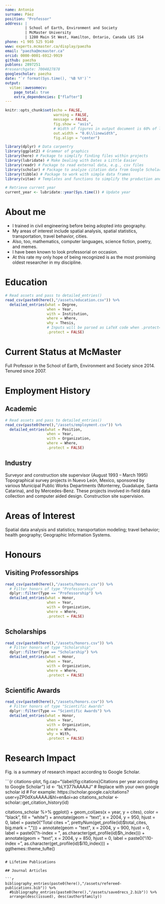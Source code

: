 ```yaml
---
name: Antonio
surname: Páez
position: "Professor"
address: |
         | School of Earth, Environment and Society
         | McMaster University
         | 1280 Main St West, Hamilton, Ontario, Canada L8S 1S4
phone: +1 905 525 9140
www: experts.mcmaster.ca/display/paezha
email: "paezha@mcmaster.ca"
orcid: 0000-0001-6912-9919
github: paezha
publons: 2897251
#researchgate: 7004827878
googlescholar: paezha
date: "`r format(Sys.time(), '%B %Y')`"
output: 
  vitae::awesomecv:
    page_total: true
    extra_dependencies: ["flafter"]
---
```


```r
knitr::opts_chunk$set(echo = FALSE, 
                      warning = FALSE, 
                      message = FALSE,
                      fig.show = "asis", 
                      # Width of figures in output document is 60% of linewidth
                      out.width = "0.6\\linewidth", 
                      fig.align = "center")
```

```r
library(dplyr) # Data carpentry
library(ggplot2) # Grammar of graphics
library(here) # Package to simplify finding files within projects
library(lubridate) # Make Dealing with Dates a Little Easier
library(readr) # Package to read external data, e.g., csv files
library(scholar) # Package to analyze citation data from Google Scholar
library(tibble) # Package to work with simple data frames
library(vitae) # Templates and functions to simplify the production and maintenance of curriculum vitae.
```

```r
# Retrieve current year
current_year <- lubridate::year(Sys.time()) # Update year
```



# About me

* I trained in civil engineering before being adopted into geography.
* My areas of interest include spatial analysis, spatial statistics, transportation, travel behavior, cities.
* Also, too, mathematics, computer languages, science fiction, poetry, and memes.
* I have been known to look professorial on occasion.
* At this rate my only hope of being recognized is as the most promising oldest researcher in my discipline.

<!--
# My places

```r
# THIS CODE IS ADAPTED FROM LORENA ABAD'S AWESOME CV: https://github.com/loreabad6/R-CV
library(emojifont) # Emoji and Font Awesome in Graphics
library(sf) # Simple Features for R
library(sfnetworks) # Tidy Geospatial Networks
library(rnaturalearth) # Package to work with Natural Earth map data

load.fontawesome()
edu <- fontawesome("fa-book")
work <- fontawesome("fa-briefcase")

places <- read_csv(paste0(here(),
                          "/assets/places.csv")) %>%
  st_as_sf(coords = c("long",
                      "lat"), 
           crs = 4326) %>%
  mutate(Year = as.Date(as.character(Year), format = "%Y", origin = "1970-01-01"),
         label = case_when(Activity == "Education" ~ paste(edu),
                           Activity == "Work" ~ paste(work)))

as.Date_origin <- function(x){
  as.Date(x, origin = '1970-01-01')
}

# Retrieve boundaries of countries
world <- ne_countries("medium", 
                      returnclass = 'sf')

# Create ggplot object
ggplot() +
  # Plot boundaries of countries
  geom_sf(data = world, 
          color = 'black', 
          lwd = 0.2) +
  # Add text with icons
  geom_sf_text(data = places,
               aes(label = label,
                   color = Year),
               family = "fontawesome-webfont",
               size = 3) +
  # Project coordinates
  coord_sf(crs = '+proj=robin') +
  # Specify color scale parameters (palette and direction)
  scale_color_distiller(palette = "OrRd",
                        direction = 1,
                        labels = as.Date_origin,
                        breaks = as.Date_origin(c("1980-01-01", 
                                                  "1990-01-01", 
                                                  "2000-01-01"))) +
  theme(legend.text=element_text(family='fontawesome-webfont')) +
  # Set theme
  theme_void() +
  # Set margins
  theme(plot.margin = margin(-1, 0, -0.5, 0, "cm"))
```
-->

# Education

```r
# Read assets and pass to detailed_entries()
read_csv(paste0(here(),"/assets/education.csv")) %>% 
  detailed_entries(what = Degree, 
                   when = Year, 
                   with = Institution,
                   where = Where, 
                   why = Thesis,
                   # Inputs will be parsed as LaTeX code when .protect=FALSE
                   .protect = FALSE)
```

# Current Status at McMaster

Full Professor in the School of Earth, Environment and Society since 2014. Tenured since 2007.

# Employment History

## Academic

```r
# Read assets and pass to detailed_entries()
read_csv(paste0(here(),"/assets/employment.csv")) %>% 
  detailed_entries(what = Position, 
                   when = Year, 
                   with = Organization,
                   where = Where,
                   .protect = FALSE)
```

## Industry

Surveyor and construction site supervisor (August 1993 – March 1995) Topographical
survey projects in Nuevo León, Mexico, sponsored by various Municipal Public Works Departments (Monterrey, Guadalupe, Santa Catarina), and by Mercedes-Benz. These projects involved in-field data collection and computer aided design. Construction site supervision.

\newpage

# Areas of Interest

Spatial data analysis and statistics; transportation modeling; travel behavior; health geography; Geographic Information Systems.

# Honours

## Visiting Professorships

```r
read_csv(paste0(here(),"/assets/honors.csv")) %>%
  # Filter honors of type "Professorship"
  dplyr::filter(Type == "Professorship") %>% 
  detailed_entries(what = Honor, 
                   when = Year, 
                   with = Organization,
                   where = Where,
                   .protect = FALSE)
```

## Scholarships

```r
read_csv(paste0(here(),"/assets/honors.csv")) %>%
  # Filter honors of type "Scholarship"
  dplyr::filter(Type == "Scholarship") %>% 
  detailed_entries(what = Honor, 
                   when = Year, 
                   with = Organization,
                   where = Where,
                   .protect = FALSE)
```

## Scientific Awards

```r
read_csv(paste0(here(),"/assets/honors.csv")) %>%
  # Filter honors of type "Scientific Awards"
  dplyr::filter(Type == "Scientific Awards") %>% 
  detailed_entries(what = Honor, 
                   when = Year, 
                   with = Organization,
                   where = Where,
                   why = With,
                   .protect = FALSE)
```

# Research Impact

Fig. \ref{fig:citations} is a summary of research impact according to Google Scholar.

```{r citations-plot, fig.cap="\\label{fig:citations}Citations per year according to Google Scholar"}
id <- "bLY377kAAAAJ" # Replace with your own google scholar id
# For example: https://scholar.google.ca/citations?user=yZP0dXsAAAAJ&hl=en&oi=ao
citations_scholar <- scholar::get_citation_history(id)

citations_scholar %>%
  ggplot() + 
  geom_col(aes(x = year, 
               y = cites),
           color = "black",
           fill = "white") + 
  annotate(geom = "text", 
           x = 2004, 
           y = 950, 
           hjust = 0,
           label = paste0("Total cites = ", 
                          prettyNum(get_profile(id)$total_cites, big.mark = ","))) +
  annotate(geom = "text", 
           x = 2004, 
           y = 900, 
           hjust = 0,
           label = paste0("h-index = ", 
                          as.character(get_profile(id)$h_index))) +
  annotate(geom = "text", 
           x = 2004, 
           y = 850, 
           hjust = 0,
           label = paste0("i10-index = ", 
                          as.character(get_profile(id)$i10_index))) +
  ggthemes::theme_tufte()
```

# Lifetime Publications

## Journal Articles

```r
bibliography_entries(paste0(here(),"/assets/refereed-publications.bib")) %>%
  #bibliography_entries(paste0(here(),"/assets/savedrecs_2.bib")) %>%
  arrange(desc(issued), desc(author$family))
```

